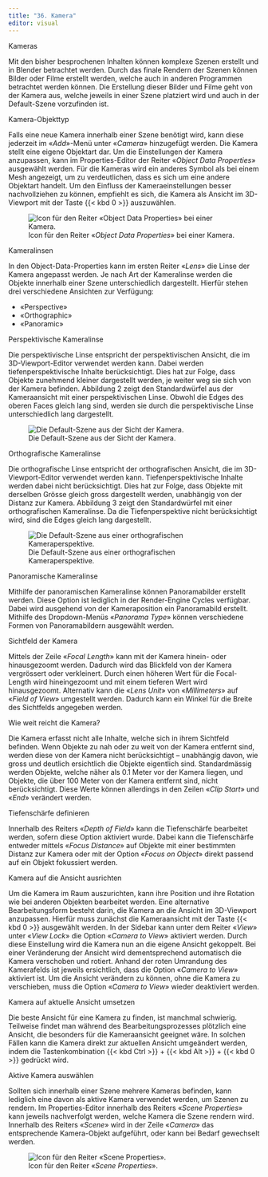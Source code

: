 ```yaml
---
title: "36. Kamera"
editor: visual
---
```


::: column-margin
Kameras
:::

Mit den bisher besprochenen Inhalten können komplexe Szenen erstellt und in Blender betrachtet werden. Durch das finale Rendern der Szenen können Bilder oder Filme erstellt werden, welche auch in anderen Programmen betrachtet werden können. Die Erstellung dieser Bilder und Filme geht von der Kamera aus, welche jeweils in einer Szene platziert wird und auch in der Default-Szene vorzufinden ist.

::: column-margin
Kamera-Objekttyp
:::

Falls eine neue Kamera innerhalb einer Szene benötigt wird, kann diese jederzeit im «*Add*»-Menü unter «*Camera*» hinzugefügt werden. Die Kamera stellt eine eigene Objektart dar. Um die Einstellungen der Kamera anzupassen, kann im Properties-Editor der Reiter «*Object Data Properties*» ausgewählt werden. Für die Kameras wird ein anderes Symbol als bei einem Mesh angezeigt, um zu verdeutlichen, dass es sich um eine andere Objektart handelt. Um den Einfluss der Kameraeinstellungen besser nachvollziehen zu können, empfiehlt es sich, die Kamera als Ansicht im 3D-Viewport mit der Taste {{< kbd 0 >}} auszuwählen.

![Icon für den Reiter «*Object Data Properties*» bei einer Kamera.](Images/Chapter_36/Camera.png){#fig-1_1 fig-align="left"}

::: column-margin
Kameralinsen
:::

In den Object-Data-Properties kann im ersten Reiter «*Lens*» die Linse der Kamera angepasst werden. Je nach Art der Kameralinse werden die Objekte innerhalb einer Szene unterschiedlich dargestellt. Hierfür stehen drei verschiedene Ansichten zur Verfügung:

-   «Perspective»
-   «Orthographic»
-   «Panoramic»

::: column-margin
Perspektivische Kameralinse
:::

Die perspektivische Linse entspricht der perspektivischen Ansicht, die im 3D-Viewport-Editor verwendet werden kann. Dabei werden tiefenperspektivische Inhalte berücksichtigt. Dies hat zur Folge, dass Objekte zunehmend kleiner dargestellt werden, je weiter weg sie sich von der Kamera befinden. Abbildung 2 zeigt den Standardwürfel aus der Kameraansicht mit einer perspektivischen Linse. Obwohl die Edges des oberen Faces gleich lang sind, werden sie durch die perspektivische Linse unterschiedlich lang dargestellt.

![Die Default-Szene aus der Sicht der Kamera.](Images/Chapter_36/Default_Scene.png){#fig-1_2 fig-align="left"}

::: column-margin
Orthografische Kameralinse
:::

Die orthografische Linse entspricht der orthografischen Ansicht, die im 3D-Viewport-Editor verwendet werden kann. Tiefenperspektivische Inhalte werden dabei nicht berücksichtigt. Dies hat zur Folge, dass Objekte mit derselben Grösse gleich gross dargestellt werden, unabhängig von der Distanz zur Kamera. Abbildung 3 zeigt den Standardwürfel mit einer orthografischen Kameralinse. Da die Tiefenperspektive nicht berücksichtigt wird, sind die Edges gleich lang dargestellt.

![Die Default-Szene aus einer orthografischen Kameraperspektive.](Images/Chapter_36/Default_Scene_Otho.png){#fig-1_3 fig-align="left"}

::: column-margin
Panoramische Kameralinse
:::

Mithilfe der panoramischen Kameralinse können Panoramabilder erstellt werden. Diese Option ist lediglich in der Render-Engine Cycles verfügbar. Dabei wird ausgehend von der Kameraposition ein Panoramabild erstellt. Mithilfe des Dropdown-Menüs «*Panorama Type*» können verschiedene Formen von Panoramabildern ausgewählt werden.

::: column-margin
Sichtfeld der Kamera
:::

Mittels der Zeile «*Focal Length*» kann mit der Kamera hinein- oder hinausgezoomt werden. Dadurch wird das Blickfeld von der Kamera vergrössert oder verkleinert. Durch einen höheren Wert für die Focal-Length wird hineingezoomt und mit einem tieferen Wert wird hinausgezoomt. Alternativ kann die «*Lens Unit*» von «*Millimeters*» auf «*Field of View*» umgestellt werden. Dadurch kann ein Winkel für die Breite des Sichtfelds angegeben werden.

::: column-margin
Wie weit reicht die Kamera?
:::

Die Kamera erfasst nicht alle Inhalte, welche sich in ihrem Sichtfeld befinden. Wenn Objekte zu nah oder zu weit von der Kamera entfernt sind, werden diese von der Kamera nicht berücksichtigt – unabhängig davon, wie gross und deutlich ersichtlich die Objekte eigentlich sind. Standardmässig werden Objekte, welche näher als 0.1 Meter vor der Kamera liegen, und Objekte, die über 100 Meter von der Kamera entfernt sind, nicht berücksichtigt. Diese Werte können allerdings in den Zeilen «*Clip Start*» und «*End*» verändert werden.

::: column-margin
Tiefenschärfe definieren
:::

Innerhalb des Reiters «*Depth of Field*» kann die Tiefenschärfe bearbeitet werden, sofern diese Option aktiviert wurde. Dabei kann die Tiefenschärfe entweder mittels «*Focus Distance*» auf Objekte mit einer bestimmten Distanz zur Kamera oder mit der Option «*Focus on Object*» direkt passend auf ein Objekt fokussiert werden.

::: column-margin
Kamera auf die Ansicht ausrichten
:::

Um die Kamera im Raum auszurichten, kann ihre Position und ihre Rotation wie bei anderen Objekten bearbeitet werden. Eine alternative Bearbeitungsform besteht darin, die Kamera an die Ansicht im 3D-Viewport anzupassen. Hierfür muss zunächst die Kameraansicht mit der Taste {{< kbd 0 >}} ausgewählt werden. In der Sidebar kann unter dem Reiter «*View*» unter «*View Lock*» die Option «*Camera to View*» aktiviert werden. Durch diese Einstellung wird die Kamera nun an die eigene Ansicht gekoppelt. Bei einer Veränderung der Ansicht wird dementsprechend automatisch die Kamera verschoben und rotiert. Anhand der roten Umrandung des Kamerafelds ist jeweils ersichtlich, dass die Option «*Camera to View*» aktiviert ist. Um die Ansicht verändern zu können, ohne die Kamera zu verschieben, muss die Option «*Camera to View*» wieder deaktiviert werden.

::: column-margin
Kamera auf aktuelle Ansicht umsetzen
:::

Die beste Ansicht für eine Kamera zu finden, ist manchmal schwierig. Teilweise findet man während des Bearbeitungsprozesses plötzlich eine Ansicht, die besonders für die Kameraansicht geeignet wäre. In solchen Fällen kann die Kamera direkt zur aktuellen Ansicht umgeändert werden, indem die Tastenkombination {{< kbd Ctrl >}} + {{< kbd Alt >}} + {{< kbd 0 >}} gedrückt wird.

::: column-margin
Aktive Kamera auswählen
:::

Sollten sich innerhalb einer Szene mehrere Kameras befinden, kann lediglich eine davon als aktive Kamera verwendet werden, um Szenen zu rendern. Im Properties-Editor innerhalb des Reiters «*Scene Properties*» kann jeweils nachverfolgt werden, welche Kamera die Szene rendern wird. Innerhalb des Reiters «*Scene*» wird in der Zeile «*Camera*» das entsprechende Kamera-Objekt aufgeführt, oder kann bei Bedarf gewechselt werden.

![Icon für den Reiter «*Scene Properties*».](Images/Chapter_36/Scene%20Properties.png){#fig-1_4 fig-align="left"}
